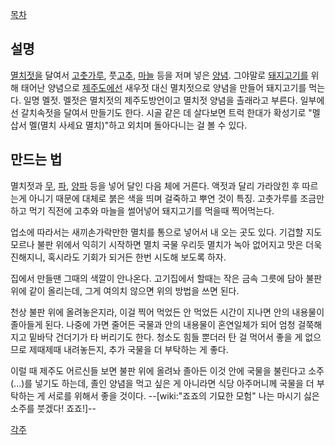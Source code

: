 [[목차]]

== 설명 ==
[[멸치젓]]을 달여서 [[고춧가루]], 풋[[고추]], [[마늘]] 등을 저며 넣은 [[양념]]. 그야말로 [[돼지고기]]를 위해 태어난 양념으로 [[제주도]]에선 새우젓 대신 멸치젓으로 양념을 만들어 돼지고기를 먹는다. 일명 멜젓. 멜젓은 멸치젓의 제주도방언이고 멸치젓 양념을 촐래라고 부른다.  일부에선 갈치속젓을 달여서 만들기도 한다. 시골 같은 데 살다보면 트럭 한대가 확성기로 "멜삽서 멜(멸치 사세요 멸치)"하고 외치며 돌아다니는 걸 볼 수 있다.

== 만드는 법 ==
멸치젓과 [[무]], [[파]], [[양파]] 등을 넣어 달인 다음 체에 거른다. 액젓과 달리 가라앉힌 후 따르는게 아니기 때문에 대체로 붉은 색을 띄며 걸죽하고 뿌연 것이 특징. 고춧가루를 조금만 하고 먹기 직전에 고추와 마늘을 썰어넣어 돼지고기를 먹을때 찍어먹는다.

업소에 따라서는 새끼손가락만한 멸치를 통으로 넣어서 내 오는 곳도 있다. 기겁할 지도 모르나 불판 위에서 익히기 시작하면 멸치 국물 우리듯 멸치가 녹아 없어지고 맛은 더욱 진해지니, 혹시라도 기회가 되거든 한번 시도해 보도록 하자.

집에서 만들땐 그때의 색깔이 안나온다. 고기집에서 할때는 작은 금속 그릇에 담아 불판 위에 같이 올리는데, 그게 여의치 않으면 위의 방법을 쓰면 된다.

천상 불판 위에 올려놓은지라, 이걸 찍어 먹었든 안 먹었든 시간이 지나면 안의 내용물이 졸아들게 된다. 나중에 가면 줄어든 국물과 안의 내용물이 혼연일체가 되어 엄청 걸쭉해지고 밑바닥 건더기가 타 버리기도 한다. 청소도 힘들 뿐더러 탄 걸 먹어서 좋을 게 없으므로 제때제때 내려놓든지, 추가 국물을 더 부탁하는 게 좋다.

이럴 때 제주도 어르신들 보면 불판 위에 올려놔 졸아든 이것 안에 국물을 불린다고 소주(...)를 넣기도 하는데, 졸인 양념을 먹고 싶은 게 아니라면 식당 아주머니께 국물을 더 부탁하는 게 서로를 위해서 좋을 것이다. --[wiki:"죠죠의 기묘한 모험" 나는 마시기 싫은 소주를 붓겠다! 죠죠!]--

[[각주]]

